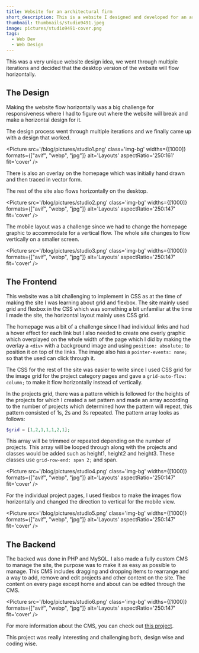 ```yaml
---
title: Website for an architectural firm
short_description: This is a website I designed and developed for an architectural firm.
thumbnail: thumbnails/studio9491.jpeg
image: pictures/studio9491-cover.png
tags:
  - Web Dev
  - Web Design
---
```




This was a very unique website design idea, we went through multiple iterations and decided that the desktop version of the website will flow horizontally.

## The Design

Making the website flow horizontally was a big challenge for responsiveness where I had to figure out where the website will break and make a horizontal design for it.

The design process went through multiple iterations and we finally came up with a design that worked.

<Picture
	src='/blog/pictures/studio1.png'
	class='img-bg'
	widths={[1000]}
	formats={["avif", "webp", "jpg"]}
	alt='Layouts'
	aspectRatio='250:161'
	fit='cover'
/>

There is also an overlay on the homepage which was initially hand drawn and then traced in vector form.

The rest of the site also flows horizontally on the desktop.

<Picture
	src='/blog/pictures/studio2.png'
	class='img-bg'
	widths={[1000]}
	formats={["avif", "webp", "jpg"]}
	alt='Layouts'
	aspectRatio='250:147'
	fit='cover'
/>

The mobile layout was a challenge since we had to change the homepage graphic to accommodate for a vertical flow. The whole site changes to flow vertically on a smaller screen.

<Picture
	src='/blog/pictures/studio3.png'
	class='img-bg'
	widths={[1000]}
	formats={["avif", "webp", "jpg"]}
	alt='Layouts'
	aspectRatio='250:147'
	fit='cover'
/>

## The Frontend

This website was a bit challenging to implement in CSS as at the time of making the site I was learning about grid and flexbox. The site mainly used grid and flexbox in the CSS which was something a bit unfamiliar at the time I made the site, the horizontal layout mainly uses CSS grid.

The homepage was a bit of a challenge since I had individual links and had a hover effect for each link but I also needed to create one overly graphic which overplayed on the whole width of the page which I did by making the overlay a `<div>` with a background image and using `position: absolute;` to position it on top of the links. The image also has a `pointer-events: none;` so that the used can click through it.

The CSS for the rest of the site was easier to write since I used CSS grid for the image grid for the project category pages and gave a `grid-auto-flow: column;` to make it flow horizontally instead of vertically.

In the projects grid, there was a pattern which is followed for the heights of the projects for which I created a set pattern and made an array according to the number of projects which determined how the pattern will repeat, this pattern consisted of 1s, 2s and 3s repeated. The pattern array looks as follows:

```php
$grid = [1,2,1,1,1,2,1];
```

This array will be trimmed or repeated depending on the number of projects. This array will be looped through along with the projects and classes would be added such as height1, height2 and height3. These classes use `grid-row-end: span 2;` and span.

<Picture
	src='/blog/pictures/studio4.png'
	class='img-bg'
	widths={[1000]}
	formats={["avif", "webp", "jpg"]}
	alt='Layouts'
	aspectRatio='250:147'
	fit='cover'
/>

For the individual project pages, I used flexbox to make the images flow horizontally and changed the direction to vertical for the mobile view.

<Picture
	src='/blog/pictures/studio5.png'
	class='img-bg'
	widths={[1000]}
	formats={["avif", "webp", "jpg"]}
	alt='Layouts'
	aspectRatio='250:147'
	fit='cover'
/>

## The Backend

The backed was done in PHP and MySQL. I also made a fully custom CMS to manage the site, the purpose was to make it as easy as possible to manage. This CMS includes dragging and dropping items to rearrange and a way to add, remove and edit projects and other content on the site. The content on every page except home and about can be edited through the CMS.

<Picture
	src='/blog/pictures/studio6.png'
	class='img-bg'
	widths={[1000]}
	formats={["avif", "webp", "jpg"]}
	alt='Layouts'
	aspectRatio='250:147'
	fit='cover'
/>

For more information about the CMS, you can check out [this project](/blog/how-i-built-a-cms-from-scratch).

This project was really interesting and challenging both, design wise and coding wise.
